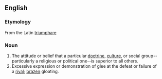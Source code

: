 

==English==


===Etymology===
From the Latin [[triumphare]]

===Noun===
# The attitude or belief that a particular [[doctrine]], [[culture]], or social group--particularly a religious or political one--is superior to all others.
# Excessive expression or demonstration of glee at the defeat or failure of a [[rival]]; [[brazen]] gloating.